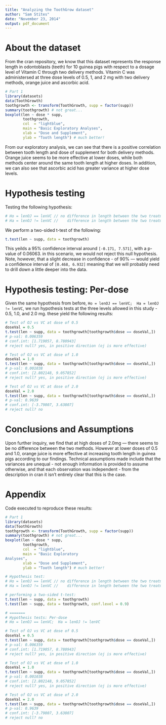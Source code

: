 ```yaml
---
title: "Analyzing the ToothGrow dataset"
author: "Sam Stites"
date: "November 23, 2014"
output: pdf_document
---
```


# About the dataset
From the cran repository, we know that this dataset represents the response length in odontoblasts
(teeth) for 10 guinea pigs with respect to a dosage level of Vitamin C through two delivery methods.
Vitamin C was administersed at three dose levels of 0.5, 1, and 2 mg with two delivery methods,
orange juice and ascorbic acid.

```r
# Part 1
library(datasets)
data(ToothGrowth)
toothgrowth <- transform(ToothGrowth, supp = factor(supp))
summary(toothgrowth) # not great...
boxplot(len ~ dose * supp,
        toothgrowth,
        col  = "lightblue",
        main = "Basic Exploratory Analyses",
        xlab = "Dose and Supplement",
        ylab = "Tooth length") # much better!

```

From our exploratory analysis, we can see that there is a positive correlation between tooth length
and dose of supplement for both delivery methods. Orange juice seems to be more effective at lower
doses, while both methods center around the same tooth length at higher doses. In addition, we can
also see that ascorbic acid has greater variance at higher dose levels.

# Hypothesis testing
Testing the following hypothesis:
```r
# Ho = lenOJ == lenVC // no difference in length between the two treatments.
# Ha = lenOJ != lenVC //    difference in length between the two treatments.
```
We perform a two-sided t-test of the following:
```r
t.test(len ~ supp, data = toothgrowth)
```
This yeilds a 95% confidence interval around `[-0.171, 7.571]`, with a p-value of 0.06063.
in this scenario, we would not reject this null hypothesis. Note, however, that
a slight decrease in confidence - of 90% — would yield a confidence interval of
`[0.468, 6.932]` meaning that we will probably need to drill down a little deeper
into the data.

# Hypothesis testing: Per-dose

Given the same hypothesis from before, `Ho = lenOJ == lenVC;  Ha = lenOJ != lenVC`, we run hypothesis
tests at the three levels allowed in this study - 0.5, 1.0, and 2.0 mg. these yield the following results:
``` r
# Test of OJ vs VC at dose of 0.5
doseVal = 0.5
t.test(len ~ supp, data = toothgrowth[toothgrowth$dose == doseVal,])
# p-val: 0.006359
# conf.int: [1.719057, 8.780943]
# reject null? yes, in positive direction (oj is more effective)

# Test of OJ vs VC at dose of 1.0
doseVal = 1.0
t.test(len ~ supp, data = toothgrowth[toothgrowth$dose == doseVal,])
# p-val: 0.001038
# conf.int: [2.802148, 9.057852]
# reject null? yes, in positive direction (oj is more effective)

# Test of OJ vs VC at dose of 2.0
doseVal = 2.0
t.test(len ~ supp, data = toothgrowth[toothgrowth$dose == doseVal,])
# p-val: 0.9639
# conf.int: [-3.79807, 3.63807]
# reject null? no
```

# Conclusions and Assumptions
Upon further inquiry, we find that at high doses of 2.0mg — there seems to
be no difference between the two methods. However at lower doses of 0.5 and
1.0, orange juice is more effective at increasing tooth length in guinea
pigs according to our findings. Technical assumptions made include that
the variances are unequal - not enough information is provided to assume
otherwise, and that each observation was independent - from the description
in cran it isn't entirely clear that this is the case.

# Appendix
Code executed to reproduce these results:
```r
# Part 1
library(datasets)
data(ToothGrowth)
toothgrowth <- transform(ToothGrowth, supp = factor(supp))
summary(toothgrowth) # not great...
boxplot(len ~ dose * supp,
        toothgrowth,
        col  = "lightblue",
        main = "Basic Exploratory
Analyses",
        xlab = "Dose and Supplement",
        ylab = "Tooth length") # much better!

# Hypothesis test:
# Ho = lenOJ == lenVC // no difference in length between the two treatments.
# Ha = lenOJ != lenVC //    difference in length between the two treatments.

# performing a two-sided t-test:
t.test(len ~ supp, data = toothgrowth)
t.test(len ~ supp, data = toothgrowth, conf.level = 0.9)

# =======
# Hypothesis tests: Per-dose
# Ho = lenOJ == lenVC;  Ha = lenOJ != lenVC

# Test of OJ vs VC at dose of 0.5
doseVal = 0.5
t.test(len ~ supp, data = toothgrowth[toothgrowth$dose == doseVal,])
# p-val: 0.006359
# conf.int: [1.719057, 8.780943]
# reject null? yes, in positive direction (oj is more effective)

# Test of OJ vs VC at dose of 1.0
doseVal = 1.0
t.test(len ~ supp, data = toothgrowth[toothgrowth$dose == doseVal,])
# p-val: 0.001038
# conf.int: [2.802148, 9.057852]
# reject null? yes, in positive direction (oj is more effective)

# Test of OJ vs VC at dose of 2.0
doseVal = 2.0
t.test(len ~ supp, data = toothgrowth[toothgrowth$dose == doseVal,])
# p-val: 0.9639
# conf.int: [-3.79807, 3.63807]
# reject null? no
```
